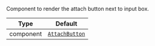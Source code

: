 Component to render the attach button next to input box.

| Type | Default |
| - | - |
| component | [`AttachButton`](../../../ui-components/attach_button.mdx) |
